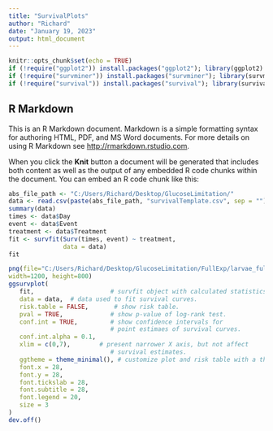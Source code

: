 ---
title: "SurvivalPlots"
author: "Richard"
date: "January 19, 2023"
output: html_document
---

```{r setup, include=FALSE}
knitr::opts_chunk$set(echo = TRUE)
if (!require("ggplot2")) install.packages("ggplot2"); library(ggplot2)
if (!require("survminer")) install.packages("survminer"); library(survminer)
if (!require("survival")) install.packages("survival"); library(survival)
```

## R Markdown

This is an R Markdown document. Markdown is a simple formatting syntax for authoring HTML, PDF, and MS Word documents. For more details on using R Markdown see <http://rmarkdown.rstudio.com>.

When you click the **Knit** button a document will be generated that includes both content as well as the output of any embedded R code chunks within the document. You can embed an R code chunk like this:

```{r survivalFit}
abs_file_path <- "C:/Users/Richard/Desktop/GlucoseLimitation/"
data <- read.csv(paste(abs_file_path, "survivalTemplate.csv", sep = ""), fileEncoding="UTF-8-BOM")
summary(data)
times <- data$Day
event <- data$Event
treatment <- data$Treatment
fit <- survfit(Surv(times, event) ~ treatment,
               data = data)
fit
```

```{r plotFit}

png(file="C:/Users/Richard/Desktop/GlucoseLimitation/FullExp/larvae_fullexp_lowlive.png",
width=1200, height=800)
ggsurvplot(
   fit,                     # survfit object with calculated statistics.
   data = data,  # data used to fit survival curves. 
   risk.table = FALSE,       # show risk table.
   pval = TRUE,             # show p-value of log-rank test.
   conf.int = TRUE,         # show confidence intervals for 
                            # point estimaes of survival curves.
   conf.int.alpha = 0.1,
   xlim = c(0,7),        # present narrower X axis, but not affect
                            # survival estimates.
   ggtheme = theme_minimal(), # customize plot and risk table with a theme
   font.x = 28,
   font.y = 28,
   font.tickslab = 28,
   font.subtitle = 28,
   font.legend = 20,
   size = 3
)
dev.off()
```
